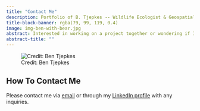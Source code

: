 ```yaml
---
title: "Contact Me"
description: Portfolio of B. Tjepkes -- Wildlife Ecologist & Geospatial Practitioner
title-block-banner: rgba(79, 99, 119, 0.4)
image: img-ben-with-bear.jpg
abstract: Interested in working on a project together or wondering if I still have the code for a past project? Please reach out to me with any inquires.
abstract-title: ""
---
```


![Credit: Ben Tjepkes](img-ben-with-bear.jpg)

## How To Contact Me

Please contact me via [email](mailto:benjamin.tjepkes+websitecontact@gmail.com) or through my [LinkedIn profile](https://www.linkedin.com/in/benjamintjepkes/) with any inquiries.
